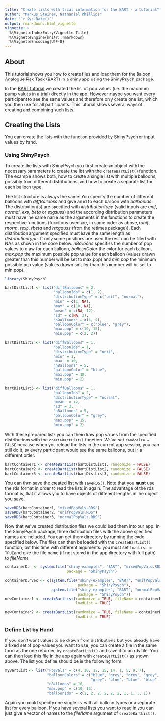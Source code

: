 ```yaml
---
title: "Create lists with trial information for the BART - a tutorial"
author: "Markus Steiner, Nathaniel Phillips"
date: "`r Sys.Date()`"
output: rmarkdown::html_vignette
vignette: >
  %\VignetteIndexEntry{Vignette Title}
  %\VignetteEngine{knitr::rmarkdown}
  %\VignetteEncoding{UTF-8}
---
```


## About

This tutorial shows you how to create files and load them for the Baloon Analogue Risk Task (BART) in a shiny app using the ShinyPsych package.

In the [BART tutorial](ShinyPsych_Bart.html "BART Tutorial") we created the list of pop values (i.e. the maximum pump values in a trial) directly in the app. However maybe you want every participant to see the same values and therefore only create one list, which you then use for all participants. This tutorial shows several ways of creating and combining such lists.

## Creating the Lists

You can create the lists with the function provided by ShinyPsych or input values by hand.

### Using ShinyPsych

To create the lists with ShinyPsych you first create an object with the necessary parameters to create the list with the `createBartList()` function. The example shows both, how to create a single list with multiple balloons, possibly from different distributions, and how to create a separate list for each balloon type.

The list structure is always the same: You specify the number of different balloons with *diffBalloons* and give an id to each balloon with *balloonIds*. The distribution(s) are specified with *distributionType* (valid inputs are *unif*, *normal*, *exp*, *beta* or *exgauss*) and the according distribution parameters must have the same name as the arguments in the functions to create the respective functions (funcitons used are, in same order as above, *runif*, *rnorm*, *rexp*, *rbeta* and *rexgauss* (from the retimes package)). Each distribution argument specified must have the same length as *distributionType*. If only some positions are used the rest can be filled with NAs as shown in the code below. *nBalloons* specifies the number of pop values to draw for each balloon, *balloonColor* the color for each balloon, *max.pop* the maximum possible pop value for each balloon (values drawn greater than this number will be set to max.pop) and *min.pop* the minimum possible pop value (values drawn smaller than this number will be set to min.pop).

```r
library(ShinyPsych)

bartDistList1 <- list("diffBalloons" = 2,
                      "balloonIds" = c(1, 2),
                      "distributionType" = c("unif", "normal"),
                      "min" = c(1, NA),
                      "max" = c(10, NA),
                      "mean" = c(NA, 12),
                      "sd" = c(NA, 3),
                      "nBalloons" = c(5, 5),
                      "balloonColor" = c("blue", "grey"),
                      "max.pop" = c(10, 15),
                      "min.pop" = c(2, 2))

bartDistList2 <- list("diffBalloons" = 1,
                      "balloonIds" = 1,
                      "distributionType" = "unif",
                      "min" = 1,
                      "max" = 10,
                      "nBalloons" = 5,
                      "balloonColor" = "blue",
                      "max.pop" = 10,
                      "min.pop" = 2)

bartDistList3 <- list("diffBalloons" = 1,
                      "balloonIds" = 2,
                      "distributionType" = "normal",
                      "mean" = 12,
                      "sd" = 3,
                      "nBalloons" = 5,
                      "balloonColor" = "grey",
                      "max.pop" = 15,
                      "min.pop" = 2)
```

With these prepared lists you can then draw pop values from the specified distributions with the `createBartList()` function. We've set `randomize = FALSE` because when you reload the lists in the current app session, you can still do it, so every participant would see the same balloons, but in a different order.

```r
bartContainer1 <- createBartList(bartDistList1, randomize = FALSE)
bartContainer2 <- createBartList(bartDistList2, randomize = FALSE)
bartContainer3 <- createBartList(bartDistList3, randomize = FALSE)
```

You can then save the created list with `saveRDS()`. Note that you **must** use the rds format in order to read the lists in again. The advantage of the rds format is, that it allows you to have objects of different lengths in the object you save.
```r
saveRDS(bartContainer1, "mixedPopVals.RDS")
saveRDS(bartContainer2, "unifPopVals.RDS")
saveRDS(bartContainer3, "normalPopVals.RDS")
```

Now that we've created distribution files we could load them into our app. In the ShinyPsych package, three distribution files with the above specified names are included. You can get there directory by running the code specified below. The files can then be loaded with the `createBartList()` function, but this time with different arguments: you must set `loadList = TRUE`and give the file name (if not stored in the app directory with full path) to *fileName*.

```r
containerDir <- system.file("shiny-examples", "BART", "mixedPopVals.RDS",
                            package = "ShinyPsych")

containerDirVec <- c(system.file("shiny-examples", "BART", "unifPopVals.RDS",
                                 package = "ShinyPsych"),
                     system.file("shiny-examples", "BART", "normalPopVals.RDS",
                                 package = "ShinyPsych"))
newContainer1 <- createBartList(randomize = TRUE, fileName = containerDir,
                                loadList = TRUE)

newContainer2 <- createBartList(randomize = TRUE, fileName = containerDirVec,
                                loadList = TRUE)
```


### Define List by Hand

If you don't want values to be drawn from distributions but you already have a fixed set of pop values you want to use, you can create a file in the same form as the one returned by `createBartList()` and save it to an rds file. You can then load this file in the app again with `createBartList()` as shown above. The list you define should be in the following form:

```r
myBartList <- list("PopVals" = c(4, 10, 12, 15, 14, 1, 5, 9, 7),
                   "balloonColors" = c("blue", "grey", "grey", "grey", "grey",
                                       "grey", "blue", "blue", "blue", "blue"),
                   "nBalloons" = 10,
                   "max.pop" = c(10, 15),
                   "balloonIds" = c(1, 2, 2, 2, 2, 2, 1, 1, 1, 1))
```

Again you could specify one single list with all balloon types or a separate list for every balloon. If you have several lists you want to read in you can just give a vector of names to the *fileName* argument of `createBartList()`.

